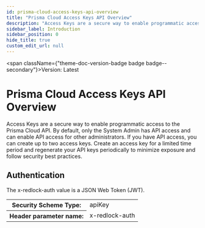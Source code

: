 ```yaml
---
id: prisma-cloud-access-keys-api-overview
title: "Prisma Cloud Access Keys API Overview"
description: "Access Keys are a secure way to enable programmatic access to the Prisma Cloud API. By default, only"
sidebar_label: Introduction
sidebar_position: 0
hide_title: true
custom_edit_url: null
---
```



<span className={"theme-doc-version-badge badge badge--secondary"}>Version: Latest</span>

<h1 className={"openapi__heading"}>Prisma Cloud Access Keys API Overview</h1>



Access Keys are a secure way to enable programmatic access to the Prisma Cloud API. By default, only 
the System Admin has API access and can enable API access for other administrators. If you have API access, 
you can create up to two access keys. Create an access key for a limited time period and regenerate your API 
keys periodically to minimize exposure and follow security best practices.


<div style={{"marginBottom":"2rem"}}><h2 id={"authentication"} style={{"marginBottom":"1rem"}}>Authentication</h2><SchemaTabs className={"openapi-tabs__security-schemes"}><TabItem label={"API Key: x-redlock-auth"} value={"x-redlock-auth"}>

The x-redlock-auth value is a JSON Web Token (JWT).

<div><table><tbody><tr><th>Security Scheme Type:</th><td>apiKey</td></tr><tr><th>Header parameter name:</th><td>x-redlock-auth</td></tr></tbody></table></div></TabItem></SchemaTabs></div>
      